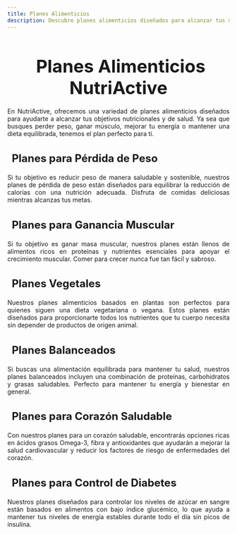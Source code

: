 ```yaml
---
title: Planes Alimenticios
description: Descubre planes alimenticios diseñados para alcanzar tus metas nutricionales.
---
```


<main>
  <h1 style="font-size: 2.5rem; font-weight: bold; margin-bottom: 20px; text-align: center;">
    <i class="fas fa-apple-alt" style="color: #3498db; margin-right: 10px;"></i>
    Planes Alimenticios NutriActive
  </h1>

  <p style="text-align: justify;">
    En NutriActive, ofrecemos una variedad de planes alimenticios diseñados para ayudarte a alcanzar tus objetivos nutricionales y de salud. Ya sea que busques perder peso, ganar músculo, mejorar tu energía o mantener una dieta equilibrada, tenemos el plan perfecto para ti.
  </p>

  <h3 style="font-size: 1.5rem; font-weight: bold; margin-bottom: 20px; text-align: left;">
    <i class="fas fa-carrot" style="color: #e74c3c; margin-right: 10px;"></i> Planes para Pérdida de Peso
  </h3>
  <p style="text-align: justify;">
    Si tu objetivo es reducir peso de manera saludable y sostenible, nuestros planes de pérdida de peso están diseñados para equilibrar la reducción de calorías con una nutrición adecuada. Disfruta de comidas deliciosas mientras alcanzas tus metas.
  </p>

  <h3 style="font-size: 1.5rem; font-weight: bold; margin-bottom: 20px; text-align: left;">
    <i class="fas fa-dumbbell" style="color: #f39c12; margin-right: 10px;"></i> Planes para Ganancia Muscular
  </h3>
  <p style="text-align: justify;">
    Si tu objetivo es ganar masa muscular, nuestros planes están llenos de alimentos ricos en proteínas y nutrientes esenciales para apoyar el crecimiento muscular. Comer para crecer nunca fue tan fácil y sabroso.
  </p>

  <h3 style="font-size: 1.5rem; font-weight: bold; margin-bottom: 20px; text-align: left;">
    <i class="fas fa-leaf" style="color: #2ecc71; margin-right: 10px;"></i> Planes Vegetales
  </h3>
  <p style="text-align: justify;">
    Nuestros planes alimenticios basados en plantas son perfectos para quienes siguen una dieta vegetariana o vegana. Estos planes están diseñados para proporcionarte todos los nutrientes que tu cuerpo necesita sin depender de productos de origen animal.
  </p>

  <h3 style="font-size: 1.5rem; font-weight: bold; margin-bottom: 20px; text-align: left;">
    <i class="fas fa-utensils" style="color: #3498db; margin-right: 10px;"></i> Planes Balanceados
  </h3>
  <p style="text-align: justify;">
    Si buscas una alimentación equilibrada para mantener tu salud, nuestros planes balanceados incluyen una combinación de proteínas, carbohidratos y grasas saludables. Perfecto para mantener tu energía y bienestar en general.
  </p>

  <h3 style="font-size: 1.5rem; font-weight: bold; margin-bottom: 20px; text-align: left;">
    <i class="fas fa-heart" style="color: #e74c3c; margin-right: 10px;"></i> Planes para Corazón Saludable
  </h3>
  <p style="text-align: justify;">
    Con nuestros planes para un corazón saludable, encontrarás opciones ricas en ácidos grasos Omega-3, fibra y antioxidantes que ayudarán a mejorar la salud cardiovascular y reducir los factores de riesgo de enfermedades del corazón.
  </p>

  <h3 style="font-size: 1.5rem; font-weight: bold; margin-bottom: 20px; text-align: left;">
    <i class="fas fa-pills" style="color: #9b59b6; margin-right: 10px;"></i> Planes para Control de Diabetes
  </h3>
  <p style="text-align: justify;">
    Nuestros planes diseñados para controlar los niveles de azúcar en sangre están basados en alimentos con bajo índice glucémico, lo que ayuda a mantener tus niveles de energía estables durante todo el día sin picos de insulina.
  </p>

</main>
